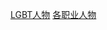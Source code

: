 {{容器分類}}
{{Commonscat|LGBT people by occupation}}
{{Portal|LGBT}}

[[Category:LGBT人物|]]
[[Category:各职业人物|]]